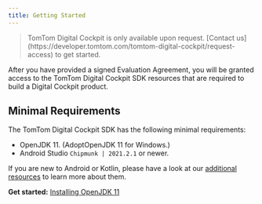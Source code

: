 ```yaml
---
title: Getting Started
---
```


<Blockquote type="announcement" hasIcon>
    TomTom Digital Cockpit is only available upon request. [Contact us](https://developer.tomtom.com/tomtom-digital-cockpit/request-access) to get started.
</Blockquote>

After you have provided a signed Evaluation Agreement, you will be granted access to the
TomTom Digital Cockpit SDK resources that are required to build a Digital Cockpit product.

## Minimal Requirements

The TomTom Digital Cockpit SDK has the following minimal requirements:

- OpenJDK 11. (AdoptOpenJDK 11 for Windows.)
- Android Studio `Chipmunk | 2021.2.1` or newer.

If you are new to Android or Kotlin, please have a look at our
[additional resources](/tomtom-digital-cockpit/developers/getting-started/additional-resources)
to learn more about them.

__Get started:__
[Installing OpenJDK 11](/tomtom-digital-cockpit/developers/getting-started/installing-openjdk-11)
